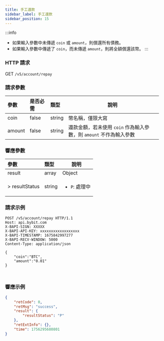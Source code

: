 ```yaml
---
title: 手工還款
sidebar_label: 手工還款
sidebar_position: 15
---
```


:::info
* 如果輸入參數中未傳遞 `coin` 或 `amount`，則償還所有債務。
* 如果輸入參數中傳遞了 `coin`，而未傳遞 `amount`，則將全額償還該幣。
:::

### HTTP 請求
GET `/v5/account/repay`

### 請求參數
| 參數 | 是否必需 | 類型 | 說明|
|:----- |:-------|:-----|------ |
|coin |false |string |幣名稱，僅限大寫|
|amount |false |string |還款金額，若未使用 `coin` 作為輸入參數，則 `amount` 不作為輸入參數|

### 響應參數
| 參數 | 類型 | 說明|
|:----- |:-----|----- |
|result |array |Object |
|> resultStatus |string |<ul><li>`P`: 處理中</li></ul>|

### 請求示例
<Tabs groupId="programming-languages">
<TabItem value="http" label="HTTP">

```http
POST /v5/account/repay HTTP/1.1
Host: api.bybit.com
X-BAPI-SIGN: XXXXX
X-BAPI-API-KEY: xxxxxxxxxxxxxxxxxx
X-BAPI-TIMESTAMP: 1675842997277
X-BAPI-RECV-WINDOW: 5000
Content-Type: application/json

{
    "coin":"BTC",
    "amount":"0.01"
}
```

</TabItem>
<TabItem value="python" label="Python">

```python
```

</TabItem>
<TabItem value="Node" label="Node.js">

```n4js
```

</TabItem>
</Tabs>

### 響應示例

```json
{
    "retCode": 0,
    "retMsg": "success",
    "result": {
        "resultStatus": "P"
    },
    "retExtInfo": {},
    "time": 1756295680801
}
```
